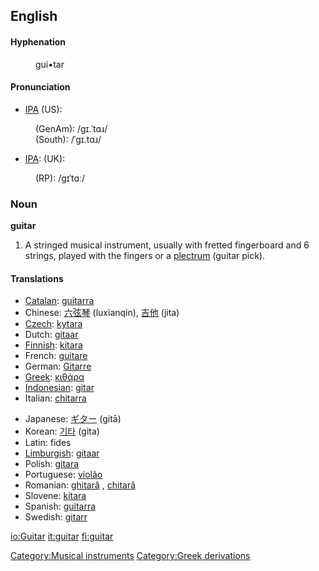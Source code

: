 {{wikipedia}}
==English==

====Hyphenation====
:gui•tar

====Pronunciation====
*[[IPA]] (US):
: (GenAm): /ɡɪ.ˈtɑɹ/
: (South): /ˈɡɪ.tɑɹ/
*[[IPA]]: (UK):
: (RP): /ɡɪˈtɑː/

===Noun===
'''guitar'''

# A stringed musical instrument, usually with fretted fingerboard and 6 strings, played with the fingers or a [[plectrum]] (guitar pick).

====Translations====
{{top}}
*[[Catalan]]: [[guitarra]] {{f}}
*Chinese: [[六弦琴]] (luxianqin), [[吉他]] (jita)
*[[Czech]]: [[kytara]] {{f}}
*Dutch: [[gitaar]] {{f}}
*[[Finnish]]: [[kitara]]
*French: [[guitare]] {{f}}
*German: [[Gitarre]] {{f}}
*[[Greek]]: [[κιθάρα]] {{f}}
*[[Indonesian]]: [[gitar]]
*Italian: [[chitarra]] {{f}}
{{mid}}
*Japanese: [[ギター]] (gitā)
*Korean: [[기타]] (gita)
*Latin: fides {{f}}
*[[w:Limburgish language|Limburgish]]: [[gitaar]]
*Polish: [[gitara]] {{f}}
*Portuguese: [[violão]]
*Romanian: [[ghitară]] {{f}}, [[chitară]] {{f}}
*Slovene: [[kitara]] {{f}}
*Spanish: [[guitarra]] {{f}}
*Swedish: [[gitarr]] {{c}}

[[Category:Musical instruments]]
[[Category:Greek derivations]]

[[io:Guitar]]
[[it:guitar]]
[[fi:guitar]]